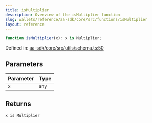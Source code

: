```yaml
---
title: isMultiplier
description: Overview of the isMultiplier function
slug: wallets/reference/aa-sdk/core/src/functions/isMultiplier
layout: reference
---
```


```ts
function isMultiplier(x): x is Multiplier;
```

Defined in: [aa-sdk/core/src/utils/schema.ts:50](https://github.com/alchemyplatform/aa-sdk/blob/923a52171f7246172caf350853843e6680197da9/aa-sdk/core/src/utils/schema.ts#L50)

## Parameters

| Parameter | Type  |
| :-------- | :---- |
| `x`       | `any` |

## Returns

`x is Multiplier`
